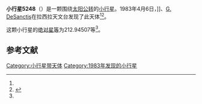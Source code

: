 {{Infobox planet
| bgcolour = #FFFFC0
| name = 5248 Scardia
| symbol = 
| image = 
| caption = 
| discovery = yes
| discovery_ref = 
| discoverer = {{link-en|亨利·德波鸿诺|Henri Debehogne}}]]、[[G._DeSanctis|G. DeSanctis]]
| discovery_site = [[拉西拉天文台|拉西拉天文台]] 
| discovered = 1983年4月6日
| designations = yes
| mp_name = 
| named_after = 
| alt_names = 1983 GQ/ 1989 CO7 / 1990 OE1 / 1990 QJ11
| mp_category = [[主带小行星|主带小行星]]
| orbit_ref = <ref name="a">[http://ssd.jpl.nasa.gov/sbdb.cgi?sstr=5248 5248 Scardia] {{Wayback|url=http://ssd.jpl.nasa.gov/sbdb.cgi?sstr=5248 |date=20120416012246 }}，小行星數據庫瀏覽器（JPL Small-Body Database Browser）－[[美国国家航空航天局|美国国家航空航天局]]喷气推进实验室</ref>
| epoch = 2456400.5 (2013年4月18日更新)
| aphelion = {{convert|2.6025218|AU|km|3|abbr=on|lk=out}}
| perihelion = {{convert|1.8376214|AU|km|3|abbr=on}}
| semimajor = {{convert|2.2200716|AU|km|3|abbr=on}}
| eccentricity = 0.1722693
| period = 1208.228033 [[日|日]]<br />3.31[[儒略年|儒略年]]
| avg_speed = 
| inclination = 0.35221
| asc_node = 72.28595
| mean_anomaly = 
| arg_peri = 212.94507
| satellites = 
| physical_characteristics = yes
| dimensions = 
| mass = 
| density = 
| surface_grav = 
| escape_velocity = 
| sidereal_day = 
| axial_tilt = 
| pole_ecliptic_lat = 
| pole_ecliptic_lon = 
| albedo = 
| temperatures= 
| temp_name1 = 
| mean_temp_1 = 
| max_temp_1 = 
| temp_name2 = 
| max_temp_2 = 
| spectral_type = 
| abs_magnitude = 212.94507
}}

'''小行星5248'''（{{lang-en|5248 Scardia}}）是一颗围绕[[太阳|太阳]][[公转|公转]]的[[小行星|小行星]]。1983年4月6日，{{link-en|亨利·德波鸿诺|Henri Debehogne}}]]、[[G._DeSanctis|G. DeSanctis]]在拉西拉天文台发现了此天体<ref name="a" /><ref>{{cite news|title=小行星列表|url=http://cfa-www.harvard.edu/iau/lists/NumberedMPs.txt|accessdate=2013-07-08|newspaper=哈佛大学|archive-date=2008-05-17|archive-url=https://web.archive.org/web/20080517010638/http://cfa-www.harvard.edu/iau/lists/NumberedMPs.txt|dead-url=no}}</ref>。

这颗小行星的[[绝对星等|绝对星等]]为212.94507等<ref name="a" />。

==参考文献==
{{reflist}}
{{Minor Planet Number|[[小行星5247|小行星5247]]|[[小行星5249|小行星5249]]}}

{{小天体}}

[[Category:小行星带天体|Category:小行星带天体]]
[[Category:1983年发现的小行星|Category:1983年发现的小行星]]

{{asteroid-stub}}